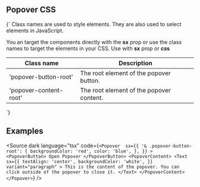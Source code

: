 
<Meta title="CSS/Popover" />

## Popover CSS

<Markdown>
{`
Class names are used to style elements. They are also used to select elements in JavaScript.

You an target the components directly with the **sx** prop or use the class names to target the elements in your CSS.
Use with **sx** prop or **css**

| Class name             | Description                              |
| ---------------------- | ---------------------------------------- |
| 'popover-button-root'  | The root element of the popover button.  |
| 'popover-content-root' | The root element of the popover content. |

`}

</Markdown>

## Examples

<Source
	dark
	language="tsx"
	code={`
    <Popover 
    sx={{
      '& .popover-button-root': {
        backgroundColor: 'red',
        color: 'blue',
      },
    }}
    >
  <PopoverButton>
      Open Popover
    </PopoverButton>
    <PopoverContent>
      <Text
        sx={{
          textAlign: 'center',
          backgroundColor: 'white',
        }}
        variant="paragraph"
      >
        This is the content of the popover. You can click outside of the popover to close it.
      </Text>
    </PopoverContent>
</Popover>
  `}
/>
